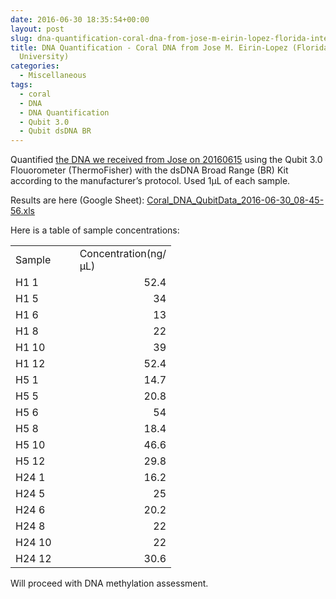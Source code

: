 ```yaml
---
date: 2016-06-30 18:35:54+00:00
layout: post
slug: dna-quantification-coral-dna-from-jose-m-eirin-lopez-florida-international-university
title: DNA Quantification - Coral DNA from Jose M. Eirin-Lopez (Florida International
  University)
categories:
  - Miscellaneous
tags:
  - coral
  - DNA
  - DNA Quantification
  - Qubit 3.0
  - Qubit dsDNA BR
---
```


Quantified [the DNA we received from Jose on 20160615](https://robertslab.github.io/sams-notebook/2016/06/15/samples-received-coral-dna-from-jose-m-eirin-lopez-florida-international-university.html) using the Qubit 3.0 Flouorometer (ThermoFisher) with the dsDNA Broad Range (BR) Kit according to the manufacturer's protocol. Used 1μL of each sample.

Results are here (Google Sheet): [Coral_DNA_QubitData_2016-06-30_08-45-56.xls](https://docs.google.com/spreadsheets/d/1NlF2_GxkP2VReBBAMZR_COSDtG-4n9gSnzgilVSdpK0/edit?usp=sharing)

Here is a table of sample concentrations:

<table cellpadding="0" width="130" style="border-collapse: collapse; width: 250pt;" cellspacing="0" border="0" > 
<tbody >
<tr style="height: 15.0pt;" >

<td width="65" style="height: 15.0pt; width: 65pt;" height="15" >Sample
</td>

<td width="65" style="width: 65pt;" >Concentration(ng/μL)
</td>
</tr>
<tr style="height: 15.0pt;" >

<td style="height: 15.0pt;" height="15" >H1 1
</td>

<td align="right" >52.4
</td>
</tr>
<tr style="height: 15.0pt;" >

<td style="height: 15.0pt;" height="15" >H1 5
</td>

<td align="right" >34
</td>
</tr>
<tr style="height: 15.0pt;" >

<td style="height: 15.0pt;" height="15" >H1 6
</td>

<td align="right" >13
</td>
</tr>
<tr style="height: 15.0pt;" >

<td style="height: 15.0pt;" height="15" >H1 8
</td>

<td align="right" >22
</td>
</tr>
<tr style="height: 15.0pt;" >

<td style="height: 15.0pt;" height="15" >H1 10
</td>

<td align="right" >39
</td>
</tr>
<tr style="height: 15.0pt;" >

<td style="height: 15.0pt;" height="15" >H1 12
</td>

<td align="right" >52.4
</td>
</tr>
<tr style="height: 15.0pt;" >

<td style="height: 15.0pt;" height="15" >H5 1
</td>

<td align="right" >14.7
</td>
</tr>
<tr style="height: 15.0pt;" >

<td style="height: 15.0pt;" height="15" >H5 5
</td>

<td align="right" >20.8
</td>
</tr>
<tr style="height: 15.0pt;" >

<td style="height: 15.0pt;" height="15" >H5 6
</td>

<td align="right" >54
</td>
</tr>
<tr style="height: 15.0pt;" >

<td style="height: 15.0pt;" height="15" >H5 8
</td>

<td align="right" >18.4
</td>
</tr>
<tr style="height: 15.0pt;" >

<td style="height: 15.0pt;" height="15" >H5 10
</td>

<td align="right" >46.6
</td>
</tr>
<tr style="height: 15.0pt;" >

<td style="height: 15.0pt;" height="15" >H5 12
</td>

<td align="right" >29.8
</td>
</tr>
<tr style="height: 15.0pt;" >

<td style="height: 15.0pt;" height="15" >H24 1
</td>

<td align="right" >16.2
</td>
</tr>
<tr style="height: 15.0pt;" >

<td style="height: 15.0pt;" height="15" >H24 5
</td>

<td align="right" >25
</td>
</tr>
<tr style="height: 15.0pt;" >

<td style="height: 15.0pt;" height="15" >H24 6
</td>

<td align="right" >20.2
</td>
</tr>
<tr style="height: 15.0pt;" >

<td style="height: 15.0pt;" height="15" >H24 8
</td>

<td align="right" >22
</td>
</tr>
<tr style="height: 15.0pt;" >

<td style="height: 15.0pt;" height="15" >H24 10
</td>

<td align="right" >22
</td>
</tr>
<tr style="height: 15.0pt;" >

<td style="height: 15.0pt;" height="15" >H24 12
</td>

<td align="right" >30.6
</td>
</tr>
</tbody>
</table>



Will proceed with DNA methylation assessment.
